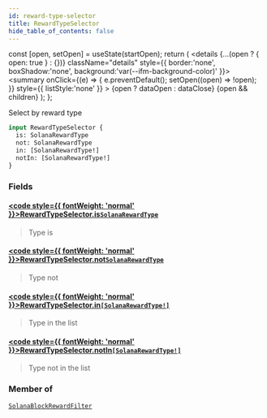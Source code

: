 ```yaml
---
id: reward-type-selector
title: RewardTypeSelector
hide_table_of_contents: false
---
```







  const [open, setOpen] = useState(startOpen);
  return (
    <details {...(open ? { open: true } : {})} className="details" style={{ border:'none', boxShadow:'none', background:'var(--ifm-background-color)' }}>
      <summary
        onClick={(e) => {
          e.preventDefault();
          setOpen((open) => !open);
        }}
        style={{ listStyle:'none' }}
      >
      {open ? dataOpen : dataClose}
      </summary>
      {open && children}
    </details>
  );
};








Select by reward type


```graphql
input RewardTypeSelector {
  is: SolanaRewardType
  not: SolanaRewardType
  in: [SolanaRewardType!]
  notIn: [SolanaRewardType!]
}
```




### Fields

#### [<code style={{ fontWeight: 'normal' }}>RewardTypeSelector.<b>is</b></code>](#)<Bullet />[`SolanaRewardType`](/docs/v1/graphql-reference/enums/solana-reward-type) <Badge class="badge badge--secondary" text="enum"/> 
> 
> 
> Type is
> 

#### [<code style={{ fontWeight: 'normal' }}>RewardTypeSelector.<b>not</b></code>](#)<Bullet />[`SolanaRewardType`](/docs/v1/graphql-reference/enums/solana-reward-type) <Badge class="badge badge--secondary" text="enum"/> 
> 
> 
> Type not
> 

#### [<code style={{ fontWeight: 'normal' }}>RewardTypeSelector.<b>in</b></code>](#)<Bullet />[`[SolanaRewardType!]`](/docs/v1/graphql-reference/enums/solana-reward-type) <Badge class="badge badge--secondary" text="list"/> <Badge class="badge badge--secondary" text="enum"/> 
> 
> 
> Type in the list
> 

#### [<code style={{ fontWeight: 'normal' }}>RewardTypeSelector.<b>notIn</b></code>](#)<Bullet />[`[SolanaRewardType!]`](/docs/v1/graphql-reference/enums/solana-reward-type) <Badge class="badge badge--secondary" text="list"/> <Badge class="badge badge--secondary" text="enum"/> 
> 
> 
> Type not in the list
> 



### Member of

[`SolanaBlockRewardFilter`](/docs/v1/graphql-reference/inputs/solana-block-reward-filter)  <Badge class="secondary" text="input"/>


